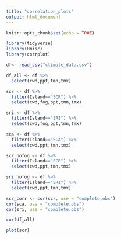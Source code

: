 ```yaml
---
title: "correlation_plots"
output: html_document
---
```


```r
knitr::opts_chunk$set(echo = TRUE)
```

```r
library(tidyverse)
library(Hmisc)
library(corrplot)

df<- read_csv("climate_data.csv")

df_all <- df %>% 
  select(cwd,ppt,tmn,tmx)

scr <- df %>% 
  filter(Island=="SCR") %>% 
  select(cwd,fog,ppt,tmn,tmx)

sri <- df %>% 
  filter(Island=="SRI") %>% 
  select(cwd,fog,ppt,tmn,tmx)

sca <- df %>% 
  filter(Island=="SCA") %>% 
  select(cwd,ppt,tmn,tmx)

scr_nofog <- df %>% 
  filter(Island=="SCR") %>% 
  select(cwd,ppt,tmn,tmx)

sri_nofog <- df %>% 
  filter(Island=="SRI") %>% 
  select(cwd,ppt,tmn,tmx)

scr_corr <- cor(scr, use = "complete.obs")
cor(sca, use = "complete.obs")
cor(sri, use = "complete.obs")

cor(df_all)

plot(scr)
```

